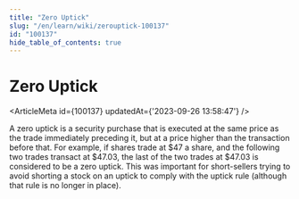```yaml
---
title: "Zero Uptick"
slug: "/en/learn/wiki/zerouptick-100137"
id: "100137"
hide_table_of_contents: true
---
```



# Zero Uptick

<ArticleMeta id={100137} updatedAt={'2023-09-26 13:58:47'} />
<div className='border-solid border-b border-t-0 my-4 border-[var(--ifm-color-gray-300)]' />

A zero uptick is a security purchase that is executed at the same price as the trade immediately preceding it, but at a price higher than the transaction before that. For example, if shares trade at $47 a share, and the following two trades transact at $47.03, the last of the two trades at $47.03 is considered to be a zero uptick. This was important for short-sellers trying to avoid shorting a stock on an uptick to comply with the uptick rule (although that rule is no longer in place).
